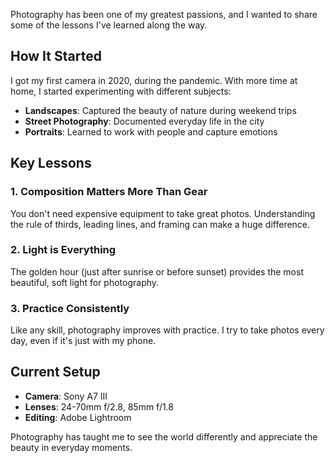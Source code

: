 Photography has been one of my greatest passions, and I wanted to share some of the lessons I've learned along the way.

## How It Started

I got my first camera in 2020, during the pandemic. With more time at home, I started experimenting with different subjects:

- **Landscapes**: Captured the beauty of nature during weekend trips
- **Street Photography**: Documented everyday life in the city
- **Portraits**: Learned to work with people and capture emotions

## Key Lessons

### 1. Composition Matters More Than Gear

You don't need expensive equipment to take great photos. Understanding the rule of thirds, leading lines, and framing can make a huge difference.

### 2. Light is Everything

The golden hour (just after sunrise or before sunset) provides the most beautiful, soft light for photography.

### 3. Practice Consistently

Like any skill, photography improves with practice. I try to take photos every day, even if it's just with my phone.

## Current Setup

- **Camera**: Sony A7 III
- **Lenses**: 24-70mm f/2.8, 85mm f/1.8
- **Editing**: Adobe Lightroom

Photography has taught me to see the world differently and appreciate the beauty in everyday moments.